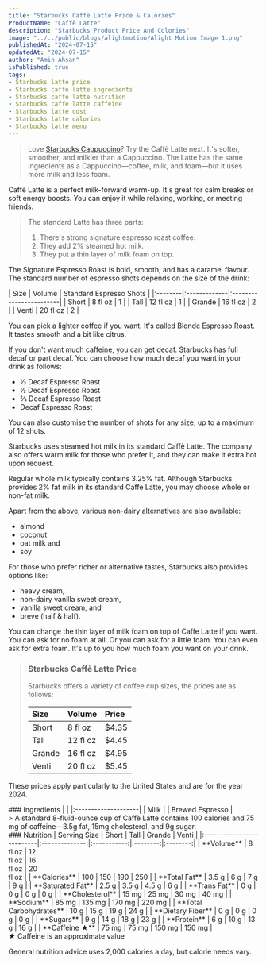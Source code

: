 ```yaml
---
title: "Starbucks Caffè Latte Price & Calories"
ProductName: "Caffè Latte" 
description: "Starbucks Product Price And Colories"
image: "../../public/blogs/alightmotion/Alight Motion Image 1.png"
publishedAt: "2024-07-15"
updatedAt: "2024-07-15"
author: "Amin Ahsan"
isPublished: true
tags:
- Starbucks latte price
- Starbucks caffe latte ingredients
- Starbucks caffe latte nutrition 
- Starbucks caffe latte caffeine
- Starbucks latte cost
- Starbucks latte calories
- Starbucks latte menu
---
```


> Love [Starbucks Cappuccino](https://starbucks-menu-with-prices.net/cappuccino)? Try the Caffè Latte next. It's softer, smoother, and milkier than a Cappuccino. The Latte has the same ingredients as a Cappuccino—coffee, milk, and foam—but it uses more milk and less foam.

Caffè Latte is a perfect milk-forward warm-up. It's great for calm breaks or soft energy boosts. You can enjoy it while relaxing, working, or meeting friends.

> The standard Latte has three parts:
> 
> 1. There's strong signature espresso roast coffee.
> 2. They add 2% steamed hot milk.
> 3. They put a thin layer of milk foam on top.

The Signature Espresso Roast is bold, smooth, and has a caramel flavour. The standard number of espresso shots depends on the size of the drink:

<div style={{width:"300px"}}>
| Size    |  Volume      | Standard Espresso Shots |
|:--------|:-------------|:------------------------|
| Short   | 8 fl oz      | 1                       |
| Tall    | 12 fl oz     | 1                       |
| Grande  | 16 fl oz     | 2                       |
| Venti   | 20 fl oz     | 2                       |
</div>

You can pick a lighter coffee if you want. It's called Blonde Espresso Roast. It tastes smooth and a bit like citrus.

If you don't want much caffeine, you can get decaf. Starbucks has full decaf or part decaf.
You can choose how much decaf you want in your drink as follows:

 - ⅓ Decaf Espresso Roast
 - ½ Decaf Espresso Roast
 - ⅔ Decaf Espresso Roast
 - Decaf Espresso Roast

You can also customise the number of shots for any size, up to a maximum of 12 shots.

Starbucks uses steamed hot milk in its standard Caffè Latte. The company also offers warm milk for those who prefer it, and they can make it extra hot upon request.

Regular whole milk typically contains 3.25% fat. Although Starbucks provides 2% fat milk in its standard Caffè Latte, you may choose whole or non-fat milk.

Apart from the above, various non-dairy alternatives are also available:
 - almond
 - coconut
 - oat milk and
 - soy

 For those who prefer richer or alternative tastes, Starbucks also provides options like:

- heavy cream,
- non-dairy vanilla sweet cream,
- vanilla sweet cream, and
- breve (half & half).

You can change the thin layer of milk foam on top of Caffe Latte if you want. You can ask for no foam at all. Or you can ask for a little foam. You can even ask for extra foam. It's up to you how much foam you want on your drink.

> ### Starbucks Caffè Latte Price
>
> Starbucks offers a variety of coffee cup sizes, the prices are as follows:
> 
> | Size    |   Volume     | Price |
> |:--------|:-------------|:------|
> | Short   | 8 fl oz      | $4.35 |
> | Tall    | 12 fl oz     | $4.45 |
> | Grande  | 16 fl oz     | $4.95 |
> | Venti   | 20 fl oz     | $5.45 |

These prices apply particularly to the United States and are for the year 2024.




<style jsx>{`
  .table-container {
    overflow-x: auto;
    position: relative;
  }
  .table-container table {
    border-collapse: collapse;
    width: 30%;
  }
  .table-container th,
  .table-container td {
    border: 1px solid #ddd;
    padding: 2px;
    min-width: 30px;
    font-size: 11px;
  }
  .table-container th:first-child,
  .table-container td:first-child {
    position: sticky;
    left: 0;
    background-color: white;
    z-index: 1;
  }
  @media (max-width: 768px) {
    .table-container th:not(:first-child),
    .table-container td:not(:first-child) {
      min-width: 50px;
    }
  }
`}</style>

<div className="table-container">
### Ingredients
|                     |
|:--------------------|
| Milk                |
| Brewed Espresso     |
</div>
> A standard 8-fluid-ounce cup of Caffè Latte contains 100 calories and 75 mg of caffeine—3.5g fat, 15mg cholesterol, and 9g sugar. 

<div className="table-container">
### Nutrition
|  Serving Size	            | Short          | Tall        | Grande   | Venti    |
|:--------------------------|:--------------:|:-----------:|:--------:|:--------:|
| **Volume**                | 8 <br/> fl oz  | 12 <br/> fl oz |  16 <br/> fl oz | 20 <br/> fl oz |
| **Calories**              | 100            | 150         | 190      | 250       |
| **Total Fat**             | 3.5 g          | 6 g         | 7 g      | 9 g      |
| **Saturated Fat**         | 2.5 g          | 3.5 g       | 4.5 g    | 6 g      |
| **Trans Fat**             | 0 g            | 0 g         | 0 g      | 0 g      |
| **Cholesterol**           | 15 mg          | 25 mg       | 30 mg    | 40 mg     |
| **Sodium**                | 85 mg          | 135 mg      | 170 mg   | 220 mg    | 
| **Total Carbohydrates**   | 10 g           | 15 g        | 19 g     | 24 g      |
| **Dietary Fiber**         | 0 g            | 0 g         | 0 g      | 0 g      |
| **Sugars**                | 9 g            | 14 g        | 18 g     | 23 g      |
| **Protein**               | 6 g            | 10 g        | 13 g     | 16 g      |
| **Caffeine ★**           | 75 mg          | 75 mg       | 150 mg   | 150 mg   |
</div>
★ Caffeine is an approximate value

General nutrition advice uses 2,000 calories a day, but calorie needs vary.